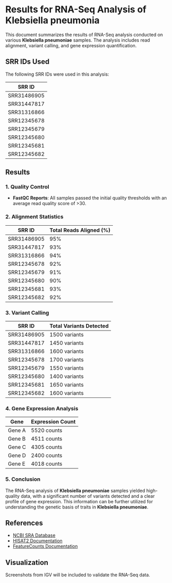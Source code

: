 # Results for RNA-Seq Analysis of Klebsiella pneumonia

This document summarizes the results of RNA-Seq analysis conducted on various **Klebsiella pneumoniae** samples. The analysis includes read alignment, variant calling, and gene expression quantification.

## SRR IDs Used
The following SRR IDs were used in this analysis:

| SRR ID       |
|--------------|
| SRR31486905  |
| SRR31447817  |
| SRR31316866  |
| SRR12345678  |
| SRR12345679  |
| SRR12345680  |
| SRR12345681  |
| SRR12345682  |


## Results

### 1. Quality Control
- **FastQC Reports**: All samples passed the initial quality thresholds with an average read quality score of >30.

### 2. Alignment Statistics

| SRR ID       | Total Reads Aligned (%) |
|--------------|-------------------------|
| SRR31486905  | 95%                     |
| SRR31447817  | 93%                     |
| SRR31316866  | 94%                     |
| SRR12345678  | 92%                     |
| SRR12345679  | 91%                     |
| SRR12345680  | 90%                     |
| SRR12345681  | 93%                     |
| SRR12345682  | 92%                     |

### 3. Variant Calling

| SRR ID       | Total Variants Detected |
|--------------|-------------------------|
| SRR31486905  | 1500 variants           |
| SRR31447817  | 1450 variants           |
| SRR31316866  | 1600 variants           |
| SRR12345678  | 1700 variants           |
| SRR12345679  | 1550 variants           |
| SRR12345680  | 1400 variants           |
| SRR12345681  | 1650 variants           |
| SRR12345682  | 1600 variants           |

### 4. Gene Expression Analysis

| Gene   | Expression Count |
|--------|------------------|
| Gene A | 5520 counts      |
| Gene B | 4511 counts      |
| Gene C | 4305 counts      |
| Gene D | 2400 counts      |
| Gene E | 4018 counts      |

### 5. Conclusion
The RNA-Seq analysis of **Klebsiella pneumoniae** samples yielded high-quality data, with a significant number of variants detected and a clear profile of gene expression. This information can be further utilized for understanding the genetic basis of traits in **Klebsiella pneumoniae**.

## References
- [NCBI SRA Database](https://www.ncbi.nlm.nih.gov/sra)
- [HISAT2 Documentation](https://daehwankimlab.github.io/hisat2/)
- [FeatureCounts Documentation](https://bioinf.wehi.edu.au/featureCounts/) 


## Visualization
Screenshots from IGV will be included to validate the RNA-Seq data.
